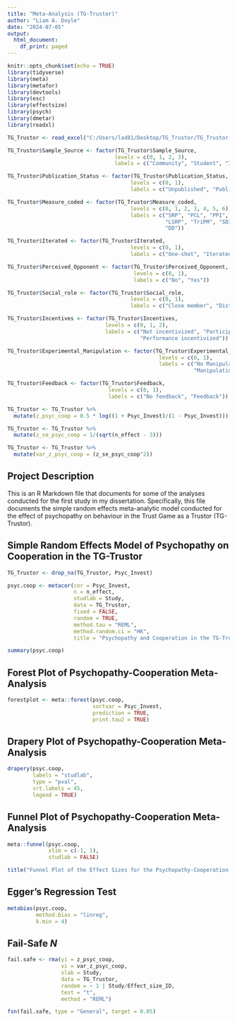 ```yaml
---
title: "Meta-Analysis (TG-Trustor)"
author: "Liam A. Doyle"
date: "2024-07-05"
output:
  html_document:
    df_print: paged
---
```


```r
knitr::opts_chunk$set(echo = TRUE)
library(tidyverse)
library(meta)
library(metafor)
library(devtools)
library(esc)
library(effectsize)
library(psych)
library(dmetar)
library(readxl)
```

```r
TG_Trustor <- read_excel("C:/Users/lad81/Desktop/TG_Trustor/TG_Trustor.xlsx")
```

```r
TG_Trustor$Sample_Source <- factor(TG_Trustor$Sample_Source,
                                  levels = c(0, 1, 2, 3),
                                  labels = c("Community", "Student", "Inmate", "Mixed"))

TG_Trustor$Publication_Status <- factor(TG_Trustor$Publication_Status,
                                       levels = c(0, 1),
                                       labels = c("Unpublished", "Published"))

TG_Trustor$Measure_coded <- factor(TG_Trustor$Measure_coded,
                                       levels = c(0, 1, 2, 3, 4, 5, 6),
                                       labels = c("SRP", "PCL", "PPI", 
                                                  "LSRP", "TriPM", "SD3",
                                                  "DD"))

TG_Trustor$Iterated <- factor(TG_Trustor$Iterated,
                                       levels = c(0, 1),
                                       labels = c("One-shot", "Iterated"))

TG_Trustor$Perceived_Opponent <- factor(TG_Trustor$Perceived_Opponent,
                                        levels = c(0, 1),
                                        labels = c("No", "Yes"))

TG_Trustor$Social_role <- factor(TG_Trustor$Social_role,
                                       levels = c(0, 1),
                                       labels = c("Close member", "Distant member"))

TG_Trustor$Incentives <- factor(TG_Trustor$Incentives,
                               levels = c(0, 1, 2),
                               labels = c("Not incentivized", "Participation incentivized",
                                          "Performance incentivized"))

TG_Trustor$Experimental_Manipulation <- factor(TG_Trustor$Experimental_Manipulation,
                                                levels = c(0, 1),
                                                labels = c("No Manipulation",
                                                           "Manipulation"))

TG_Trustor$Feedback <- factor(TG_Trustor$Feedback,
                                levels = c(0, 1),
                                labels = c("No feedback", "Feedback"))
```

```r
TG_Trustor <- TG_Trustor %>%
  mutate(z_psyc_coop = 0.5 * log((1 + Psyc_Invest)/(1 - Psyc_Invest)))

TG_Trustor <- TG_Trustor %>%
  mutate(z_se_psyc_coop = 1/(sqrt(n_effect - 3)))

TG_Trustor <- TG_Trustor %>%
  mutate(var_z_psyc_coop = (z_se_psyc_coop^2))
```

## Project Description

This is an R Markdown file that documents for some of the analyses conducted for the first study in my dissertation. Specifically, this file documents the simple random effects meta-analytic model conducted for the effect of psychopathy on behaviour in the Trust Game as a Trustor (TG-Trustor).

## Simple Random Effects Model of Psychopathy on Cooperation in the TG-Trustor

```r
TG_Trustor <- drop_na(TG_Trustor, Psyc_Invest)

psyc.coop <- metacor(cor = Psyc_Invest,
                     n = n_effect,
                     studlab = Study,
                     data = TG_Trustor,
                     fixed = FALSE,
                     random = TRUE,
                     method.tau = "REML",
                     method.random.ci = "HK",
                     title = "Psychopathy and Cooperation in the TG-Trustor")

summary(psyc.coop)
```

## Forest Plot of Psychopathy-Cooperation Meta-Analysis

```r
forestplot <- meta::forest(psyc.coop,
                           sortvar = Psyc_Invest,
                           prediction = TRUE,
                           print.tau2 = TRUE)
```

## Drapery Plot of Psychopathy-Cooperation Meta-Analysis

```r
drapery(psyc.coop,
        labels = "studlab",
        type = "pval",
        srt.labels = 45,
        legend = TRUE)
```

## Funnel Plot of Psychopathy-Cooperation Meta-Analysis

```r
meta::funnel(psyc.coop,
             xlim = c(-1, 1),
             studlab = FALSE)

title("Funnel Plot of the Effect Sizes for the Psychopathy-Cooperation Relationship")
```

## Egger's Regression Test

```r
metabias(psyc.coop,
         method.bias = "linreg",
         k.min = 4)
```

## Fail-Safe *N*

```r
fail.safe <- rma(yi = z_psyc_coop,
                 vi = var_z_psyc_coop,
                 slab = Study,
                 data = TG_Trustor,
                 random = ~ 1 | Study/Effect_size_ID,
                 test = "t",
                 method = "REML")

fsn(fail.safe, type = "General", target = 0.05)
```